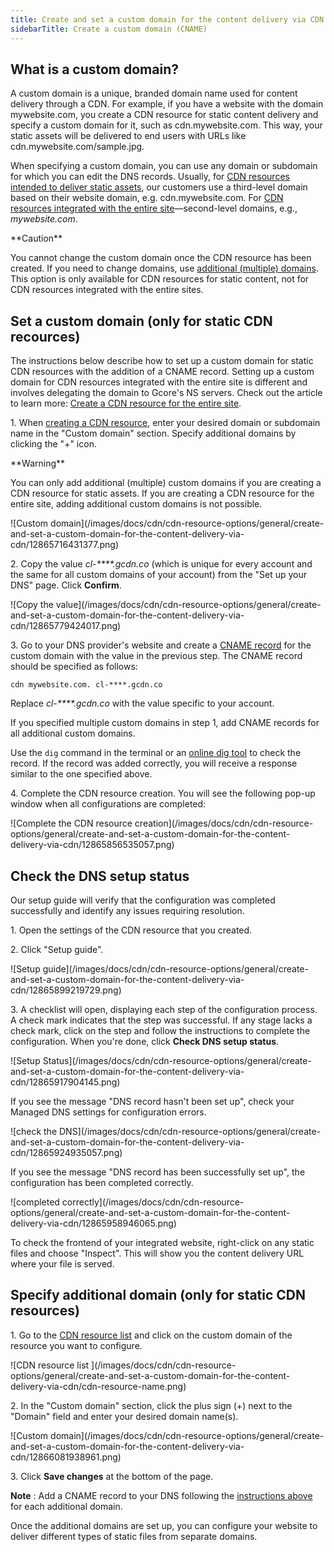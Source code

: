---
title: Create and set a custom domain for the content delivery via CDN
sidebarTitle: Create a custom domain (CNAME)
---


## What is a custom domain?

A custom domain is a unique, branded domain name used for content delivery through a CDN. For example, if you have a website with the domain mywebsite.com, you create a CDN resource for static content delivery and specify a custom domain for it, such as cdn.mywebsite.com. This way, your static assets will be delivered to end users with URLs like cdn.mywebsite.com/sample.jpg. 

When specifying a custom domain, you can use any domain or subdomain for which you can edit the DNS records. Usually, for [CDN resources intended to deliver static assets](/cdn/getting-started/create-a-cdn-resource/create-a-cdn-resource-for-only-static-files), our customers use a third-level domain based on their website domain, e.g. cdn.mywebsite.com. For [CDN resources integrated with the entire site](/cdn/getting-started/create-a-cdn-resource/create-a-cdn-resource-for-the-entire-site)—second-level domains, e.g., _mywebsite.com_. 

<Caution>
**Caution**

You cannot change the custom domain once the CDN resource has been created. If you need to change domains, use [additional (multiple) domains](/cdn/cdn-resource-options/general/create-and-set-a-custom-domain-for-the-content-delivery-via-cdn#specify-additional-domain). This option is only available for CDN resources for static content, not for CDN resources integrated with the entire sites.
</Caution>

## Set a custom domain (only for static CDN recources)

The instructions below describe how to set up a custom domain for static CDN resources with the addition of a CNAME record. Setting up a custom domain for CDN resources integrated with the entire site is different and involves delegating the domain to Gcore's NS servers. Check out the article to learn more: [Create a CDN resource for the entire site](/cdn/getting-started/create-a-cdn-resource/create-a-cdn-resource-for-the-entire-site#create-and-integrate-a-cdn-resource-for-the-entire-site). 

1\. When [creating a CDN resource](/cdn/getting-started/create-a-cdn-resource/create-a-cdn-resource-for-only-static-files), enter your desired domain or subdomain name in the "Custom domain" section. Specify additional domains by clicking the "+" icon. 

<Warning>
**Warning**

You can only add additional (multiple) custom domains if you are creating a CDN resource for static assets. If you are creating a CDN resource for the entire site, adding additional custom domains is not possible.
</Warning> 
<Frame>![Custom domain](/images/docs/cdn/cdn-resource-options/general/create-and-set-a-custom-domain-for-the-content-delivery-via-cdn/12865716431377.png)</Frame>



2\. Copy the value _cl-****.gcdn.co_ (which is unique for every account and the same for all custom domains of your account) from the "Set up your DNS" page. Click **Confirm**.


<Frame>![Copy the value](/images/docs/cdn/cdn-resource-options/general/create-and-set-a-custom-domain-for-the-content-delivery-via-cdn/12865779424017.png)</Frame>



3\. Go to your DNS provider's website and create a [CNAME record](https://gcore.com/learning/dns-cname-record-explained/) for the custom domain with the value in the previous step. The CNAME record should be specified as follows:
    
```
cdn mywebsite.com. cl-****.gcdn.co 
```

Replace _cl-****.gcdn.co_ with the value specific to your account.

If you specified multiple custom domains in step 1, add CNAME records for all additional custom domains.

Use the `dig` command in the terminal or an [online dig tool](https://gcore.com/dev-tools/dns-lookup) to check the record. If the record was added correctly, you will receive a response similar to the one specified above.

4\. Complete the CDN resource creation. You will see the following pop-up window when all configurations are completed:


<Frame>![Complete the CDN resource creation](/images/docs/cdn/cdn-resource-options/general/create-and-set-a-custom-domain-for-the-content-delivery-via-cdn/12865856535057.png)</Frame>



## Check the DNS setup status

Our setup guide will verify that the configuration was completed successfully and identify any issues requiring resolution.

1\. Open the settings of the CDN resource that you created.

2\. Click "Setup guide".


<Frame>![Setup guide](/images/docs/cdn/cdn-resource-options/general/create-and-set-a-custom-domain-for-the-content-delivery-via-cdn/12865899219729.png)</Frame>



3\. A checklist will open, displaying each step of the configuration process. A check mark indicates that the step was successful. If any stage lacks a check mark, click on the step and follow the instructions to complete the configuration. When you're done, click **Check DNS setup status**.


<Frame>![Setup Status](/images/docs/cdn/cdn-resource-options/general/create-and-set-a-custom-domain-for-the-content-delivery-via-cdn/12865917904145.png)</Frame>



If you see the message "DNS record hasn't been set up", check your Managed DNS settings for configuration errors.


<Frame>![check the DNS](/images/docs/cdn/cdn-resource-options/general/create-and-set-a-custom-domain-for-the-content-delivery-via-cdn/12865924935057.png)</Frame>



If you see the message "DNS record has been successfully set up", the configuration has been completed correctly.


<Frame>![completed correctly](/images/docs/cdn/cdn-resource-options/general/create-and-set-a-custom-domain-for-the-content-delivery-via-cdn/12865958946065.png)</Frame>



To check the frontend of your integrated website, right-click on any static files and choose "Inspect". This will show you the content delivery URL where your file is served.

## Specify additional domain (only for static CDN resources)

1\. Go to the [CDN resource list](https://cdn.gcore.com/resources/list) and click on the custom domain of the resource you want to configure.


<Frame>![CDN resource list ](/images/docs/cdn/cdn-resource-options/general/create-and-set-a-custom-domain-for-the-content-delivery-via-cdn/cdn-resource-name.png)</Frame>



2\. In the "Custom domain" section, click the plus sign (+) next to the "Domain" field and enter your desired domain name(s).


<Frame>![Custom domain](/images/docs/cdn/cdn-resource-options/general/create-and-set-a-custom-domain-for-the-content-delivery-via-cdn/12866081938961.png)</Frame>



3\. Click **Save changes** at the bottom of the page.

**Note** : Add a CNAME record to your DNS following the [instructions above](/cdn/cdn-resource-options/general/create-and-set-a-custom-domain-for-the-content-delivery-via-cdn#set-a-custom-domain) for each additional domain.

Once the additional domains are set up, you can configure your website to deliver different types of static files from separate domains.